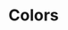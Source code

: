 

<Meta title="Style Guide/Colors" />

# Colors

<ColorPalette>
  <ColorItem
    title="Primary"
    subtitle="Sea Blue"
    colors={[theme.color.primary]}
  />
  <ColorItem
    title="Secondary"
    subtitle="Beige"
    colors={[theme.color.secondary]}
  />
  <ColorItem
    title="Tertiary"
    subtitle="Red Sun"
    colors={[theme.color.tertiary]}
  />
  <ColorItem title="Gold" subtitle="Gold" colors={[theme.color.gold]} />
  <ColorItem title="Black" subtitle="Black fix" colors={[theme.color.black]} />
  <ColorItem title="Mono" subtitle="Grey" colors={[theme.color.mono]} />
</ColorPalette>
